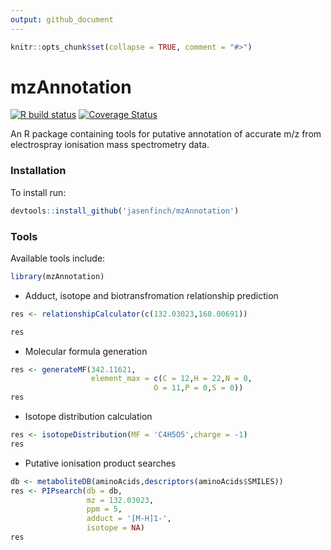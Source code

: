 ```yaml
---
output: github_document
---
```


```r
knitr::opts_chunk$set(collapse = TRUE, comment = "#>")
```

# mzAnnotation

[![R build status](https://github.com/jasenfinch/mzAnnotation/workflows/R-CMD-check/badge.svg)](https://github.com/jasenfinch/mzAnnotation/actions)
[![Coverage Status](https://img.shields.io/codecov/c/github/jasenfinch/mzAnnotation/devel.svg)](https://codecov.io/github/jasenfinch/mzAnnotation?branch=devel)

An R package containing tools for putative annotation of accurate m/z from electrospray ionisation mass spectrometry data.

### Installation

To install run:
```R
devtools::install_github('jasenfinch/mzAnnotation')
```

### Tools

Available tools include:

```r
library(mzAnnotation)
```

* Adduct, isotope and biotransfromation relationship prediction
```r
res <- relationshipCalculator(c(132.03023,168.00691))

res
```

* Molecular formula generation
```r
res <- generateMF(342.11621,
                  element_max = c(C = 12,H = 22,N = 0,
                                O = 11,P = 0,S = 0))
res
```

* Isotope distribution calculation
```r
res <- isotopeDistribution(MF = 'C4H5O5',charge = -1)
res
```

* Putative ionisation product searches
```r
db <- metaboliteDB(aminoAcids,descriptors(aminoAcids$SMILES))
res <- PIPsearch(db = db,
                 mz = 132.03023,
                 ppm = 5,
                 adduct = '[M-H]1-',
                 isotope = NA)
res
```